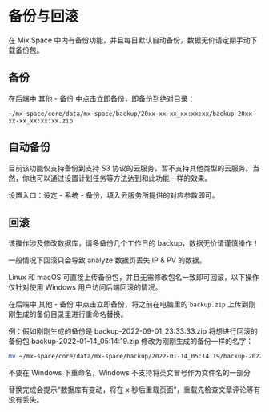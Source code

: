 
# 备份与回滚

在 Mix Space 中内有备份功能，并且每日默认自动备份，数据无价请定期手动下载备份包。

## 备份

在后端中 其他 - 备份 中点击立即备份，即备份到绝对目录：

`~/mx-space/core/data/mx-space/backup/20xx-xx-xx_xx:xx:xx/backup-20xx-xx-xx_xx:xx:xx.zip`

## 自动备份

目前该功能仅支持备份到支持 S3 协议的云服务，暂不支持其他类型的云服务。当然，你也可以通过设置计划任务等方法达到和此功能一样的效果。

设置入口：设定 - 系统 - 备份，填入云服务所提供的对应参数即可。

## 回滚

<Callout type="error" emoji="⚠️">
该操作涉及修改数据库，请多备份几个工作日的 backup，数据无价请谨慎操作！

一般情况下回滚只会导致 analyze 数据页丢失 IP & PV 的数据。
</Callout>

<Callout type="info">
Linux 和 macOS 可直接上传备份包，并且无需修改包名一致即可回滚，以下操作仅针对使用 Windows 用户访问后端回滚的情况。
</Callout>

在后端中 其他 - 备份 中点击立即备份，将之前在电脑里的 `backup.zip` 上传到刚刚生成的备份目录里进行重命名替换。


例：假如刚刚生成的备份是 backup-2022-09-01_23:33:33.zip 将想进行回滚的备份包 backup-2022-01-14_05:14:19.zip 修改为刚刚生成的备份一样的名字：

```bash
mv ~/mx-space/core/data/mx-space/backup/2022-01-14_05:14:19/backup-2022-01-14_05:14:19.zip backup-2022-09-01_23:33:33.zip
```

<Callout type="warning" emoji="⚠️">
不要在 Windows 下重命名，Windows 不支持将英文冒号作为文件名的一部分
</Callout>

替换完成会提示“数据库有变动，将在 x 秒后重载页面”，重载先检查文章评论等有没有丢失。

